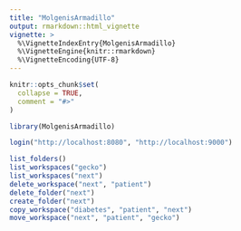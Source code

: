 ```yaml
---
title: "MolgenisArmadillo"
output: rmarkdown::html_vignette
vignette: >
  %\VignetteIndexEntry{MolgenisArmadillo}
  %\VignetteEngine{knitr::rmarkdown}
  %\VignetteEncoding{UTF-8}
---
```


```r
knitr::opts_chunk$set(
  collapse = TRUE,
  comment = "#>"
)
```

```r
library(MolgenisArmadillo)
```

```r
login("http://localhost:8080", "http://localhost:9000")

list_folders()
list_workspaces("gecko")
list_workspaces("next")
delete_workspace("next", "patient")
delete_folder("next")
create_folder("next")
copy_workspace("diabetes", "patient", "next")
move_workspace("next", "patient", "gecko")
```